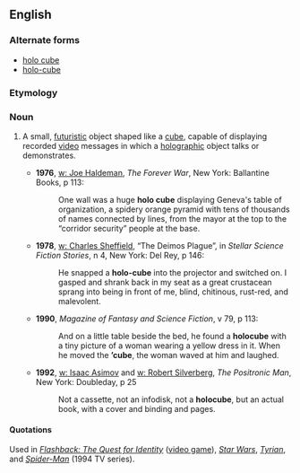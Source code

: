 ==English==

=== Alternate forms ===
* [[holo cube]]
* [[holo-cube]]

===Etymology===
{{prefix|holo|cube}}

===Noun===
{{en-noun}}

# {{science fiction}} A small, [[futuristic]] object shaped like a [[cube]], capable of displaying recorded [[video]] messages in which a [[holographic]] object talks or demonstrates.
#* '''1976''', [[w: Joe Haldeman]], ''The Forever War'', New York: Ballantine Books, p 113:
#*: One wall was a huge '''holo cube''' displaying Geneva's table of organization, a spidery orange pyramid with tens of thousands of names connected by lines, from the mayor at the top to the “corridor security” people at the base.
#* '''1978''', [[w: Charles Sheffield]], “The Deimos Plague”, in ''Stellar Science Fiction Stories'', n 4, New York: Del Rey, p 146:
#*: He snapped a '''holo-cube''' into the projector and switched on. I gasped and shrank back in my seat as a great crustacean sprang into being in front of me, blind, chitinous, rust-red, and malevolent.
#* '''1990''', ''Magazine of Fantasy and Science Fiction'', v 79, p 113:
#*: And on a little table beside the bed, he found a '''holocube''' with a tiny picture of a woman wearing a yellow dress in it. When he moved the '''’cube''', the woman waved at him and laughed.
#* '''1992''', [[w: Isaac Asimov]] and [[w: Robert Silverberg]], ''The Positronic Man'', New York: Doubleday, p 25
#*: Not a cassette, not an infodisk, not a '''holocube''', but an actual book, with a cover and binding and pages.

====Quotations====
Used in ''[[w:Flashback: The Quest for Identity|Flashback: The Quest for Identity]]'' ([[video game]]), ''[[w:Star Wars|Star Wars]]'', ''[[w:Tyrian (video game)|Tyrian]]'', and ''[[w:Spider-Man (1994 TV series)|Spider-Man]]'' (1994 TV series).